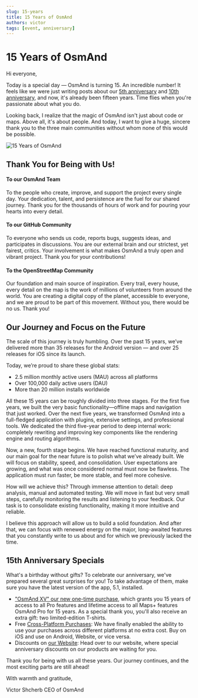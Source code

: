 ```yaml
---
slug: 15-years
title: 15 Years of OsmAnd
authors: victor
tags: [event, anniversary] 
---
```






# 15 Years of OsmAnd

Hi everyone,

Today is a special day — OsmAnd is turning 15. An incredible number! It feels like we were just writing posts about our [5th anniversary](https://osmand.net/blog/five-years) and [10th anniversary](https://osmand.net/blog/ten-years), and now, it's already been fifteen years. Time flies when you're passionate about what you do.

Looking back, I realize that the magic of OsmAnd isn't just about code or maps. Above all, it's about people. And today, I want to give a huge, sincere thank you to the three main communities without whom none of this would be possible.

![15 Years of OsmAnd](./img/15_years.png)

<!-- truncate -->

## Thank You for Being with Us!

#### To our OsmAnd Team
To the people who create, improve, and support the project every single day. Your dedication, talent, and persistence are the fuel for our shared journey. Thank you for the thousands of hours of work and for pouring your hearts into every detail.

#### To our GitHub Community
To everyone who sends us code, reports bugs, suggests ideas, and participates in discussions. You are our external brain and our strictest, yet fairest, critics. Your involvement is what makes OsmAnd a truly open and vibrant project. Thank you for your contributions!

#### To the OpenStreetMap Community
Our foundation and main source of inspiration. Every trail, every house, every detail on the map is the work of millions of volunteers from around the world. You are creating a digital copy of the planet, accessible to everyone, and we are proud to be part of this movement. Without you, there would be no us. Thank you!

## Our Journey and Focus on the Future
The scale of this journey is truly humbling. Over the past 15 years, we’ve delivered more than 35 releases for the Android version — and over 25 releases for iOS since its launch.

Today, we’re proud to share these global stats:

- 2.5 million monthly active users (MAU) across all platforms
- Over 100,000 daily active users (DAU)
- More than 20 million installs worldwide

All these 15 years can be roughly divided into three stages. For the first five years, we built the very basic functionality—offline maps and navigation that just worked. Over the next five years, we transformed OsmAnd into a full-fledged application with plugins, extensive settings, and professional tools. We dedicated the third five-year period to deep internal work: completely rewriting and improving key components like the rendering engine and routing algorithms.

Now, a new, fourth stage begins. We have reached functional maturity, and our main goal for the near future is to polish what we’ve already built. We will focus on stability, speed, and consolidation. User expectations are growing, and what was once considered normal must now be flawless. The application must run faster, be more stable, and feel more cohesive.

How will we achieve this? Through immense attention to detail: deep analysis, manual and automated testing. We will move in fast but very small steps, carefully monitoring the results and listening to your feedback. Our task is to consolidate existing functionality, making it more intuitive and reliable.

I believe this approach will allow us to build a solid foundation. And after that, we can focus with renewed energy on the major, long-awaited features that you constantly write to us about and for which we previously lacked the time.

## 15th Anniversary Specials

What's a birthday without gifts? To celebrate our anniversary, we've prepared several great surprises for you! To take advantage of them, make sure you have the latest version of the app, 5.1, installed.

- ["OsmAnd XV" our new one-time purchase](https://osmand.net/pricing), which grants you 15 years of access to all Pro features and lifetime access to all Maps+ features OsmAnd Pro for 15 years. As a special thank you, you'll also receive an extra gift: two limited-edition T-shirts.
- Free [Cross-Platform Purchases](https://osmand.net/docs/user/purchases/cross): We have finally enabled the ability to use your purchases across different platforms at no extra cost. Buy on iOS and use on Android, Website, or vice versa.
- Discounts on [our Website](https://osmand.net/pricing): Head over to our website, where special anniversary discounts on our products are waiting for you.

Thank you for being with us all these years. Our journey continues, and the most exciting parts are still ahead!

With warmth and gratitude,  

Victor Shcherb
CEO of OsmAnd  

